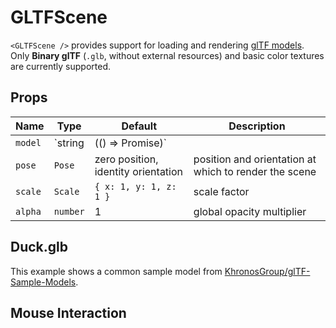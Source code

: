 
# GLTFScene

`<GLTFScene />` provides support for loading and rendering [glTF models](https://www.khronos.org/gltf/). Only **Binary glTF** (`.glb`, without external resources) and basic color textures are currently supported.

## Props

| Name    | Type                               | Default                             | Description                                                                                                                                                                                                     |
| ------- | ---------------------------------- | ----------------------------------- | --------------------------------------------------------------------------------------------------------------------------------------------------------------------------------------------------------------- |
| `model` | `string | (() => Promise<Object>)` |                                     | URL of a `.glb` file to load, or an async function resolving to a loaded model. (A `parseGLB` function is also exported if you want custom logic for loading the model.) The file must define a single `scene`. |
| `pose`  | `Pose`                             | zero position, identity orientation | position and orientation at which to render the scene                                                                                                                                                           |
| `scale` | `Scale`                            | `{ x: 1, y: 1, z: 1 }`              | scale factor                                                                                                                                                                                                    |
| `alpha` | `number`                           | 1                                   | global opacity multiplier                                                                                                                                                                                       |

## Duck.glb

This example shows a common sample model from [KhronosGroup/glTF-Sample-Models](https://github.com/KhronosGroup/glTF-Sample-Models/tree/master/2.0).

<GLTFScene />

## Mouse Interaction

<GLTFSceneHitmap />

